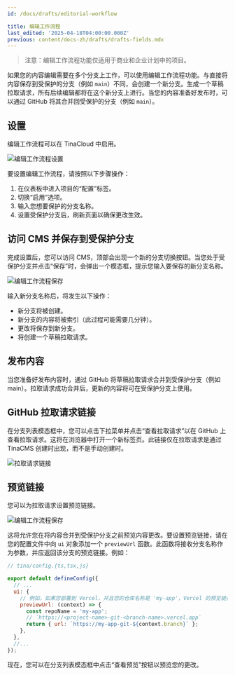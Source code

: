 ```yaml
---
id: /docs/drafts/editorial-workflow

title: 编辑工作流程
last_edited: '2025-04-18T04:00:00.000Z'
previous: content/docs-zh/drafts/drafts-fields.mdx
---
```


<Youtube embedSrc="https://www.youtube.com/embed/gYukiULGqGc" />

> 注意：编辑工作流程功能仅适用于商业和企业计划中的项目。

如果您的内容编辑需要在多个分支上工作，可以使用编辑工作流程功能。与直接将内容保存到受保护的分支（例如 `main`）不同，会创建一个新分支。生成一个草稿拉取请求，所有后续编辑都将在这个新分支上进行。当您的内容准备好发布时，可以通过 GitHub 将其合并回受保护的分支（例如 `main`）。

## 设置

编辑工作流程可以在 TinaCloud 中启用。

![编辑工作流程设置](/img/blog/editorial-workflow/enable-editorial-workflow.png)

要设置编辑工作流程，请按照以下步骤操作：

1. 在仪表板中进入项目的“配置”标签。
2. 切换“启用”选项。
3. 输入您想要保护的分支名称。
4. 设置受保护分支后，刷新页面以确保更改生效。

## 访问 CMS 并保存到受保护分支

完成设置后，您可以访问 CMS，顶部会出现一个新的分支切换按钮。当您处于受保护分支并点击“保存”时，会弹出一个模态框，提示您输入要保存的新分支名称。

![编辑工作流程保存](/img/blog/introducing-editorial-workflow-features-for-your-team/create-branch_bgpgwn.png)

输入新分支名称后，将发生以下操作：

- 新分支将被创建。
- 新分支的内容将被索引（此过程可能需要几分钟）。
- 更改将保存到新分支。
- 将创建一个草稿拉取请求。

## 发布内容

当您准备好发布内容时，通过 GitHub 将草稿拉取请求合并到受保护分支（例如 main）。拉取请求成功合并后，更新的内容将可在受保护分支上使用。

## GitHub 拉取请求链接

在分支列表模态框中，您可以点击下拉菜单并点击“查看拉取请求”以在 GitHub 上查看拉取请求。这将在浏览器中打开一个新标签页。此链接仅在拉取请求是通过 TinaCMS 创建时出现，而不是手动创建时。

![拉取请求链接](/img/docs/editorial-workflow/preview-link.png)

## 预览链接

您可以为拉取请求设置预览链接。

![编辑工作流程保存](/img/blog/editorial-workflow/share-btn_xvmxii.png)

这将允许您在将内容合并到受保护分支之前预览内容更改。要设置预览链接，请在您的配置文件中向 `ui` 对象添加一个 `previewUrl` 函数。此函数将接收分支名称作为参数，并应返回该分支的预览链接。例如：

```js
// tina/config.{ts,tsx,js}

export default defineConfig({
  // ...
  ui: {
    // 例如，如果您部署到 Vercel，并且您的仓库名称是 'my-app'，Vercel 的预览链接将基于分支：
    previewUrl: (context) => {
      const repoName = 'my-app';
      // `https://<project-name>-git-<branch-name>.vercel.app`
      return { url: `https://my-app-git-${context.branch}` };
    },
  },
  //...
});
```

现在，您可以在分支列表模态框中点击“查看预览”按钮以预览您的更改。
